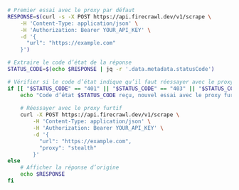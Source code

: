 ```bash cURL
# Premier essai avec le proxy par défaut
RESPONSE=$(curl -s -X POST https://api.firecrawl.dev/v1/scrape \
    -H 'Content-Type: application/json' \
    -H 'Authorization: Bearer YOUR_API_KEY' \
    -d '{
      "url": "https://example.com"
    }')

# Extraire le code d’état de la réponse
STATUS_CODE=$(echo $RESPONSE | jq -r '.data.metadata.statusCode')

# Vérifier si le code d’état indique qu’il faut réessayer avec le proxy furtif
if [[ "$STATUS_CODE" == "401" || "$STATUS_CODE" == "403" || "$STATUS_CODE" == "500" ]]; then
    echo "Code d’état $STATUS_CODE reçu, nouvel essai avec le proxy furtif"
    
    # Réessayer avec le proxy furtif
    curl -X POST https://api.firecrawl.dev/v1/scrape \
        -H 'Content-Type: application/json' \
        -H 'Authorization: Bearer YOUR_API_KEY' \
        -d '{
          "url": "https://example.com",
          "proxy": "stealth"
        }'
else
    # Afficher la réponse d’origine
    echo $RESPONSE
fi
```
